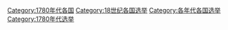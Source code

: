[[Category:1780年代各国|Category:1780年代各国]]
[[Category:18世纪各国选举|Category:18世纪各国选举]]
[[Category:各年代各国选举|Category:各年代各国选举]]
[[Category:1780年代选举|Category:1780年代选举]]